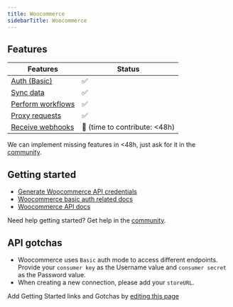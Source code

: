 ```yaml
---
title: Woocommerce
sidebarTitle: Woocommerce
---
```



<Overview />


## Features

| Features | Status |
| - | - |
| [Auth (Basic)](/guides/getting-started/authorize-an-api-from-your-app) | ✅ |
| [Sync data](/guides/getting-started/read-from-an-api) | ✅ |
| [Perform workflows](/guides/getting-started/write-to-an-api) | ✅ |
| [Proxy requests](/guides/proxy-requests-to-an-api) | ✅ |
| [Receive webhooks](/guides/receive-webhooks-from-an-api) | 🚫 (time to contribute: &lt;48h) |

<Tip>We can implement missing features in &lt;48h, just ask for it in the [community](https://nango.dev/slack).</Tip>

## Getting started

-   [Generate Woocommerce API credentials](https://woocommerce.github.io/woocommerce-rest-api-docs/#rest-api-keys)
-   [Woocommerce basic auth related docs](https://woocommerce.github.io/woocommerce-rest-api-docs/#authentication-over-https)
-   [Woocommerce API docs](https://woocommerce.github.io/woocommerce-rest-api-docs)

<Tip>Need help getting started? Get help in the [community](https://nango.dev/slack).</Tip>

## API gotchas

- Woocommerce uses `Basic` auth mode to access different endpoints. Provide your `consumer key` as the Username value and `consumer secret` as the Password value.
- When creating a new connection, please add your `storeURL`.

<Note>Add Getting Started links and Gotchas by [editing this page](https://github.com/nangohq/nango/tree/master/docs-v2/integrations/all/woocommerce.mdx)</Note>